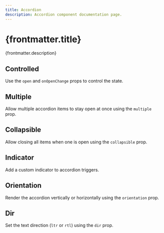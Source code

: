 ```yaml
---
title: Accordion
description: Accordion component documentation page.
---
```



# {frontmatter.title}

{frontmatter.description}

<Framework id="svelte">
	<Preview framework="svelte" files={{ 'app.svelte': DefaultSvelteRaw }} client:visible>
		<DefaultSvelte client:visible />
	</Preview>
</Framework>

<Framework id="react">
	<Preview framework="react" files={{ 'app.tsx': DefaultReactRaw }} client:visible>
		<DefaultReact client:visible />
	</Preview>
</Framework>

## Controlled

Use the `open` and `onOpenChange` props to control the state.

<Framework id="svelte">
	<Preview framework="svelte" files={{ 'app.svelte': ControlledSvelteRaw }} client:visible>
		<ControlledSvelte client:visible />
	</Preview>
</Framework>
<Framework id="react">
	<Preview framework="react" files={{ 'app.tsx': ControlledReactRaw }} client:visible>
		<ControlledReact client:visible />
	</Preview>
</Framework>

## Multiple

Allow multiple accordion items to stay open at once using the `multiple` prop.

<Framework id="svelte">
	<Preview framework="svelte" files={{ 'app.svelte': MultipleSvelteRaw }} client:visible>
		<MultipleSvelte client:visible />
	</Preview>
</Framework>
<Framework id="react">
	<Preview framework="react" files={{ 'app.tsx': MultipleReactRaw }} client:visible>
		<MultipleReact client:visible />
	</Preview>
</Framework>

## Collapsible

Allow closing all items when one is open using the `collapsible` prop.

<Framework id="svelte">
	<Preview framework="svelte" files={{ 'app.svelte': CollapsibleSvelteRaw }} client:visible>
		<CollapsibleSvelte client:visible />
	</Preview>
</Framework>
<Framework id="react">
	<Preview framework="react" files={{ 'app.tsx': CollapsibleReactRaw }} client:visible>
		<CollapsibleReact client:visible />
	</Preview>
</Framework>

## Indicator

Add a custom indicator to accordion triggers.

<Framework id="svelte">
	<Preview framework="svelte" files={{ 'app.svelte': IndicatorSvelteRaw }} client:visible>
		<IndicatorSvelte client:visible />
	</Preview>
</Framework>
<Framework id="react">
	<Preview framework="react" files={{ 'app.tsx': IndicatorReactRaw }} client:visible>
		<IndicatorReact client:visible />
	</Preview>
</Framework>

## Orientation

Render the accordion vertically or horizontally using the `orientation` prop.

<Framework id="svelte">
	<Preview framework="svelte" files={{ 'app.svelte': OrientationSvelteRaw }} client:visible>
		<OrientationSvelte client:visible />
	</Preview>
</Framework>
<Framework id="react">
	<Preview framework="react" files={{ 'app.tsx': OrientationReactRaw }} client:visible>
		<OrientationReact client:visible />
	</Preview>
</Framework>

## Dir

Set the text direction (`ltr` or `rtl`) using the `dir` prop.

<Framework id="svelte">
	<Preview framework="svelte" files={{ 'app.svelte': DirSvelteRaw }} client:visible>
		<DirSvelte client:visible />
	</Preview>
</Framework>
<Framework id="react">
	<Preview framework="react" files={{ 'app.tsx': DirReactRaw }} client:visible>
		<DirReact client:visible />
	</Preview>
</Framework>
